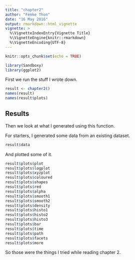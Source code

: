 ```yaml
---
title: "chapter2"
author: "Femke Thon"
date: "16 May 2016"
output: rmarkdown::html_vignette
vignette: >
  %\VignetteIndexEntry{Vignette Title}
  %\VignetteEngine{knitr::rmarkdown}
  %\VignetteEncoding{UTF-8}
---
```


```r
knitr::opts_chunk$set(echo = TRUE)
```

```r
library(Sandboxy)
library(ggplot2)
```
First we run the stuff I wrote down.

```r
result <- chapter2()
names(result)
names(result$plots)
```
## Results

Then we look at what I generated using this function.

For starters, I generated some data from an existing dataset.

```r
result$data
```

And plotted some of it.

```r
result$plots$plot
result$plots$logplot
result$plots$xyzplot
result$plots$coloured
result$plots$shapes
result$plots$red
result$plots$alpha
result$plots$smooth1
result$plots$smooth2
result$plots$density
result$plots$histo1
result$plots$histo2
result$plots$histo3
result$plots$bar
result$plots$time
result$plots$path
result$plots$facets
result$plots$more
```

So those were the things I tried while reading chapter 2.
